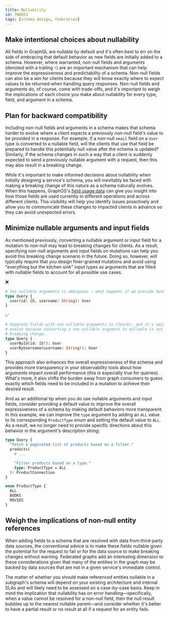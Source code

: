 ```yaml
---
title: Nullability
id: TN0023
tags: [schema design, federation]
---
```


## Make intentional choices about nullability

All fields in GraphQL are nullable by default and it's often best to err on the side of embracing that default behavior as new fields are initially added to a schema. However, where warranted, non-null fields and arguments (denoted with a trailing `!`) are an important mechanism that can help improve the expressiveness and predictability of a schema. Non-null fields can also be a win for clients because they will know exactly where to expect values to be returned when handling query responses. Non-null fields and arguments do, of course, come with trade-offs, and it's important to weigh the implications of each choice you make about nullability for every type, field, and argument in a schema.

## Plan for backward compatibility

Including non-null fields and arguments in a schema makes that schema harder to evolve where a client expects a previously non-null field's value to be provided in a response. For example, if a non-null `email` field on a `User` type is converted to a nullable field, will the clients that use that field be prepared to handle this potentially null value after the schema is updated? Similarly, if the schema changes in such a way that a client is suddenly expected to send a previously nullable argument with a request, then this may also result in a breaking change.

While it's important to make informed decisions about nullability when initially designing a service's schema, you will inevitably be faced with making a breaking change of this nature as a schema naturally evolves. When this happens, GraphOS's [field usage data](/graphos/metrics/field-usage) can give you insight into how those fields are used currently in different operations and across different clients. This visibility will help you identify issues proactively and allow you to communicate these changes to impacted clients in advance so they can avoid unexpected errors.

## Minimize nullable arguments and input fields

As mentioned previously, converting a nullable argument or input field for a mutation to non-null may lead to breaking changes for clients. As a result, specifying non-null arguments and input fields on mutations can help you avoid this breaking change scenario in the future. Doing so, however, will typically require that you design finer-grained mutations and avoid using "everything but the kitchen sink" input types as arguments that are filled with nullable fields to account for all possible use cases.

❌

```graphql
# Two nullable arguments is ambiguous — what happens if we provide both? None?
type Query {
  user(id: ID, username: String): User
}
```

✅

```graphql
# Separate fields with non-nullable arguments is clearer, and it's easier to
# evolve because converting a non-nullable argument to nullable is not a
# breaking change.
type Query {
  userById(id: ID!): User
  userByUsername(username: String!): User
}
```

This approach also enhances the overall expressiveness of the schema and provides more transparency in your observability tools about how arguments impact overall performance (this is especially true for queries). What's more, it also shifts the burden away from graph consumers to guess exactly which fields need to be included in a mutation to achieve their desired result.

And as an additional tip when you do use nullable arguments and input fields, consider providing a default value to improve the overall expressiveness of a schema by making default behaviors more transparent. In this example, we can improve the `type` argument by adding an `ALL` value to its corresponding `ProductType` enum and setting the default value to `ALL`. As a result, we no longer need to provide specific directions about this behavior in the argument's description string:

```graphql
type Query {
  "Fetch a paginated list of products based on a filter."
  products(
    # ...

    "Filter products based on a type."
    type: ProductType = ALL
  ): ProductConnection
}

enum ProductType {
  ALL
  BOOKS
  MOVIES
}
```

## Weigh the implications of non-null entity references

When adding fields to a schema that are resolved with data from third-party data sources, the conventional advice is to make these fields nullable given the potential for the request to fail or for the data source to make breaking changes without warning. Federated graphs add an interesting dimension to these considerations given that many of the entities in the graph may be backed by data sources that are not in a given service's immediate control.

The matter of whether you should make referenced entities nullable in a subgraph's schema will depend on your existing architecture and internal SLAs and will likely need to be assessed on a case-by-case basis. Keep in mind the implication that nullability has on error handling—specifically, when a value cannot be resolved for a non-null field, then the null result bubbles up to the nearest nullable parent—and consider whether it's better to have a partial result or no result at all if a request for an entity fails.
